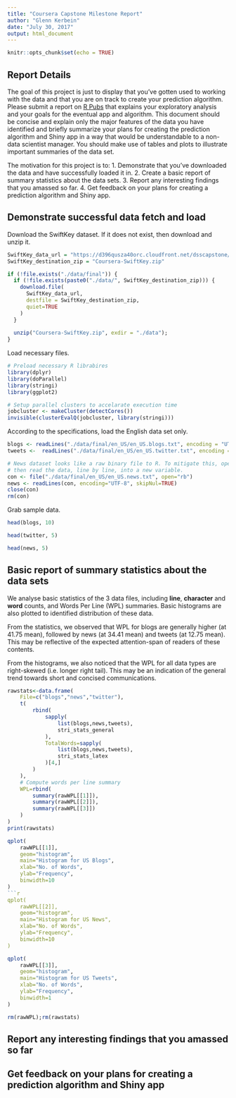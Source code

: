 ```yaml
---
title: "Coursera Capstone Milestone Report"
author: "Glenn Kerbein"
date: "July 30, 2017"
output: html_document
---
```


```r
knitr::opts_chunk$set(echo = TRUE)
```

## Report Details

The goal of this project is just to display that you’ve gotten used to working with the data and that you are on track to create your prediction algorithm. Please submit a report on [R Pubs](http://rpubs.com/) that explains your exploratory analysis and your goals for the eventual app and algorithm. This document should be concise and explain only the major features of the data you have identified and briefly summarize your plans for creating the prediction algorithm and Shiny app in a way that would be understandable to a non-data scientist manager. You should make use of tables and plots to illustrate important summaries of the data set.

The motivation for this project is to:
1. Demonstrate that you've downloaded the data and have successfully loaded it in.
2. Create a basic report of summary statistics about the data sets.
3. Report any interesting findings that you amassed so far.
4. Get feedback on your plans for creating a prediction algorithm and Shiny app.

## Demonstrate successful data fetch and load

Download the SwiftKey dataset. If it does not exist, then download and unzip it.
```r
SwiftKey_data_url = "https://d396qusza40orc.cloudfront.net/dsscapstone/dataset/Coursera-SwiftKey.zip"
SwiftKey_destination_zip = "Coursera-SwiftKey.zip"

if (!file.exists("./data/final")) {
  if (!file.exists(paste0("./data/", SwiftKey_destination_zip))) {
    download.file(
      SwiftKey_data_url,
      destfile = SwiftKey_destination_zip,
      quiet=TRUE
    )
  }
  
  unzip("Coursera-SwiftKey.zip", exdir = "./data");
}
```
Load necessary files.
```r
# Preload necessary R librabires
library(dplyr)
library(doParallel)
library(stringi)
library(ggplot2)

# Setup parallel clusters to accelarate execution time
jobcluster <- makeCluster(detectCores())
invisible(clusterEvalQ(jobcluster, library(stringi)))
```

According to the specifications, load the English data set only.
```r
blogs <- readLines("./data/final/en_US/en_US.blogs.txt", encoding = "UTF-8", skipNul=TRUE)
tweets <-  readLines("./data/final/en_US/en_US.twitter.txt", encoding = "UTF-8", skipNul=TRUE)

# News dataset looks like a raw binary file to R. To mitigate this, open the file as a stream,
# then read the data, line by line, into a new variable.
con <- file("./data/final/en_US/en_US.news.txt", open="rb")
news <- readLines(con, encoding="UTF-8", skipNul=TRUE)
close(con)
rm(con)
```

Grab sample data.

```r
head(blogs, 10)
```
```r
head(twitter, 5)
```
```r
head(news, 5)
```

## Basic report of summary statistics about the data sets

We analyse basic statistics of the 3 data files, including **line**, **character** and **word** counts, and Words Per Line (WPL) summaries. Basic histograms are also plotted to identified distribution of these data.

From the statistics, we observed that WPL for blogs are generally higher (at 41.75 mean), followed by news (at 34.41 mean) and tweets (at 12.75 mean). This may be reflective of the expected attention-span of readers of these contents.

From the histograms, we also noticed that the WPL for all data types are right-skewed (i.e. longer right tail). This may be an indication of the general trend towards short and concised communications.

```r
rawstats<-data.frame(
	File=c("blogs","news","twitter"),
	t(
		rbind(
			sapply(
				list(blogs,news,tweets),
				stri_stats_general
			),
			TotalWords=sapply(
				list(blogs,news,tweets),
				stri_stats_latex
			)[4,]
		)
	),
	# Compute words per line summary
	WPL=rbind(
		summary(rawWPL[[1]]),
		summary(rawWPL[[2]]),
		summary(rawWPL[[3]])
	)
)
print(rawstats)
```
```r
qplot(
	rawWPL[[1]],
	geom="histogram",
	main="Histogram for US Blogs",
	xlab="No. of Words",
	ylab="Frequency",
	binwidth=10
)
```r
qplot(
	rawWPL[[2]],
	geom="histogram",
	main="Histogram for US News",
	xlab="No. of Words",
	ylab="Frequency",
	binwidth=10
)
```
```r
qplot(
	rawWPL[[3]],
	geom="histogram",
	main="Histogram for US Tweets",
	xlab="No. of Words",
	ylab="Frequency",
	binwidth=1
)
```
```r
rm(rawWPL);rm(rawstats)
```

## Report any interesting findings that you amassed so far


## Get feedback on your plans for creating a prediction algorithm and Shiny app

